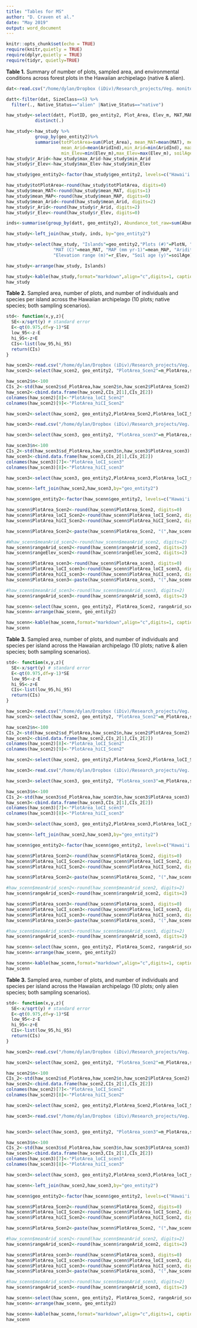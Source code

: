 ```yaml
---
title: "Tables for MS"
author: "D. Craven et al."
date: "May 2019"
output: word_document
---
```

  
```r
knitr::opts_chunk$set(echo = TRUE)
require(knitr,quietly = TRUE)
require(dplyr,quietly = TRUE)
require(tidyr, quietly=TRUE)
```

**Table 1.**  Summary of number of plots, sampled area, and environmental conditions across forest plots in the Hawaiian archipelago
 (native & alien).   
```r
dat<-read.csv("/home/dylan/Dropbox (iDiv)/Research_projects/Veg. monitoring databases/databases and field protocols/database/IslandForests/Hawaii_only/Diversity_Age/Hawaii_diversity/Cleaned_Data/HawIslandsAbundance_2SizeClasses_100plus.csv",header=T)

datt<-filter(dat, SizeClass==5) %>%
  filter(., Native_Status=="alien" |Native_Status=="native")

haw_study<-select(datt, PlotID, geo_entity2, Plot_Area, Elev_m, MAT,MAP, AridInd, SubstrateAge_range ) %>%
           distinct(.)

haw_study<-haw_study %>%
           group_by(geo_entity2)%>%
           summarise(totPlotArea=sum(Plot_Area), mean_MAT=mean(MAT), mean_MAP=mean(MAP), 
                     mean_Arid=mean(AridInd),min_Arid=min(AridInd), max_Arid=max(AridInd),
                     min_Elev=min(Elev_m),max_Elev=max(Elev_m), soilAge=mean(SubstrateAge_range,na.rm=T),                       PlotN=length(unique(PlotID)))
haw_study$r_Arid<-haw_study$max_Arid-haw_study$min_Arid
haw_study$r_Elev<-haw_study$max_Elev-haw_study$min_Elev

haw_study$geo_entity2<-factor(haw_study$geo_entity2, levels=c("Hawai'i Island","Maui Nui", "O'ahu Island", "Kaua'i Island"))

haw_study$totPlotArea<-round(haw_study$totPlotArea, digits=0)
haw_study$mean_MAT<-round(haw_study$mean_MAT, digits=1)
haw_study$mean_MAP<-round(haw_study$mean_MAP, digits=0)
haw_study$mean_Arid<-round(haw_study$mean_Arid, digits=2)
haw_study$r_Arid<-round(haw_study$r_Arid, digits=2)
haw_study$r_Elev<-round(haw_study$r_Elev, digits=0)

inds<-summarise(group_by(datt, geo_entity2), Abundance_tot_raw=sum(Abundance))

haw_study<-left_join(haw_study, inds, by="geo_entity2")

haw_study<-select(haw_study, "Islands"=geo_entity2,"Plots (#)"=PlotN, "Sampled area (m2)"=totPlotArea, "Individuals (#)"= Abundance_tot_raw, 
                  "MAT (C)"=mean_MAT, "MAP (mm yr-1)"=mean_MAP, "Aridity (MAP/PET)"=mean_Arid, "Aridity range"=r_Arid,
                  "Elevation range (m)"=r_Elev, "Soil age (y)"=soilAge)

haw_study<-arrange(haw_study, Islands)

haw_study<-kable(haw_study,format="markdown",align="c",digits=1, caption="Table 1. Summary of number of plots, sampled area, and environmental conditions across forest plots in the Hawaiian archipelago.")
haw_study

```


**Table 2.** Sampled area, number of plots, and number of individuals and species per island across the Hawaiian archipelago (10 plots; native species; both sampling scenarios).      
```r

std<- function(x,y,z){
  SE<-x/sqrt(y) # standard error
  E<-qt(0.975,df=y-1)*SE
  low_95<-z-E
  hi_95<-z+E
  CIs<-list(low_95,hi_95)
  return(CIs)
}

haw_scen2<-read.csv("/home/dylan/Dropbox (iDiv)/Research_projects/Veg. monitoring databases/databases and field protocols/database/IslandForests/Hawaii_only/Diversity_Age/Hawaii_diversity/Cleaned_Data/Scen2_Natives_10plots_Envconditions_summarized.csv",header=T)
haw_scen2<-select(haw_scen2, geo_entity2, "PlotArea_Scen2"=m_PlotArea,sd_PlotArea,"rangeArid_scen2"=r_Arid, "meanArid_scen2"=mean_Arid, "rangeElev_scen2"=r_Elev)

haw_scen2$n<-100
CIs_2<-std(haw_scen2$sd_PlotArea,haw_scen2$n,haw_scen2$PlotArea_Scen2)
haw_scen2<-cbind.data.frame(haw_scen2,CIs_2[1],CIs_2[2])
colnames(haw_scen2)[8]<-"PlotArea_loCI_Scen2"
colnames(haw_scen2)[9]<-"PlotArea_hiCI_Scen2"

haw_scen2<-select(haw_scen2, geo_entity2,PlotArea_Scen2,PlotArea_loCI_Scen2,PlotArea_hiCI_Scen2, rangeArid_scen2,rangeElev_scen2)

haw_scen3<-read.csv("/home/dylan/Dropbox (iDiv)/Research_projects/Veg. monitoring databases/databases and field protocols/database/IslandForests/Hawaii_only/Diversity_Age/Hawaii_diversity/Cleaned_Data/Scen3_Natives_10plots_Envconditions_summarized.csv",sep=",",header=T)

haw_scen3<-select(haw_scen3, geo_entity2, "PlotArea_scen3"=m_PlotArea,sd_PlotArea,"rangeArid_scen3"=r_Arid,"rangeElev_scen3"=r_Elev)

haw_scen3$n<-100
CIs_2<-std(haw_scen3$sd_PlotArea,haw_scen3$n,haw_scen3$PlotArea_scen3)
haw_scen3<-cbind.data.frame(haw_scen3,CIs_2[1],CIs_2[2])
colnames(haw_scen3)[7]<-"PlotArea_loCI_scen3"
colnames(haw_scen3)[8]<-"PlotArea_hiCI_scen3"

haw_scen3<-select(haw_scen3, geo_entity2,PlotArea_scen3,PlotArea_loCI_scen3,PlotArea_hiCI_scen3, rangeArid_scen3,rangeElev_scen3)

haw_scenn<-left_join(haw_scen2,haw_scen3,by="geo_entity2")

haw_scenn$geo_entity2<-factor(haw_scenn$geo_entity2, levels=c("Hawai'i Island","Maui Nui", "O'ahu Island", "Kaua'i Island"))

haw_scenn$PlotArea_Scen2<-round(haw_scenn$PlotArea_Scen2, digits=0)
haw_scenn$PlotArea_loCI_Scen2<-round(haw_scenn$PlotArea_loCI_Scen2, digits=0)
haw_scenn$PlotArea_hiCI_Scen2<-round(haw_scenn$PlotArea_hiCI_Scen2, digits=0)

haw_scenn$PlotArea_Scen2<-paste(haw_scenn$PlotArea_Scen2, "(",haw_scenn$PlotArea_loCI_Scen2,",",haw_scenn$PlotArea_hiCI_Scen2,")")

#Whaw_scenn$meanArid_scen2<-round(haw_scenn$meanArid_scen2, digits=2)
haw_scenn$rangeArid_scen2<-round(haw_scenn$rangeArid_scen2, digits=2)
haw_scenn$rangeElev_scen2<-round(haw_scenn$rangeElev_scen2, digits=2)

haw_scenn$PlotArea_scen3<-round(haw_scenn$PlotArea_scen3, digits=0)
haw_scenn$PlotArea_loCI_scen3<-round(haw_scenn$PlotArea_loCI_scen3, digits=0)
haw_scenn$PlotArea_hiCI_scen3<-round(haw_scenn$PlotArea_hiCI_scen3, digits=0)
haw_scenn$PlotArea_scen3<-paste(haw_scenn$PlotArea_scen3, "(",haw_scenn$PlotArea_loCI_scen3,",",haw_scenn$PlotArea_hiCI_scen3,")")

#haw_scenn$meanArid_scen3<-round(haw_scenn$meanArid_scen3, digits=2)
haw_scenn$rangeArid_scen3<-round(haw_scenn$rangeArid_scen3, digits=2)

haw_scenn<-select(haw_scenn, geo_entity2, PlotArea_Scen2, rangeArid_scen2, rangeElev_scen2,PlotArea_scen3, rangeArid_scen3,rangeElev_scen3)
haw_scenn<-arrange(haw_scenn, geo_entity2)

haw_scenn<-kable(haw_scenn,format="markdown",align="c",digits=1, caption="Table 2. Summary of sampled area and the range and mean of PET for each sampling scenario across forest plots in the Hawaiian archipelago (just native species).")
haw_scenn


```

**Table 3.** Sampled area, number of plots, and number of individuals and species per island across the Hawaiian archipelago (10 plots; native & alien species; both sampling scenarios).      
```r

std<- function(x,y,z){
  SE<-x/sqrt(y) # standard error
  E<-qt(0.975,df=y-1)*SE
  low_95<-z-E
  hi_95<-z+E
  CIs<-list(low_95,hi_95)
  return(CIs)
}

haw_scen2<-read.csv("/home/dylan/Dropbox (iDiv)/Research_projects/Veg. monitoring databases/databases and field protocols/database/IslandForests/Hawaii_only/Diversity_Age/Hawaii_diversity/Cleaned_Data/Scen2_Total_10plots_Envconditions_summarized.csv",header=T)
haw_scen2<-select(haw_scen2, geo_entity2, "PlotArea_Scen2"=m_PlotArea,sd_PlotArea,"rangeArid_scen2"=r_Arid, "meanArid_scen2"=mean_Arid, "rangeElev_scen2"=r_Elev)

haw_scen2$n<-100
CIs_2<-std(haw_scen2$sd_PlotArea,haw_scen2$n,haw_scen2$PlotArea_Scen2)
haw_scen2<-cbind.data.frame(haw_scen2,CIs_2[1],CIs_2[2])
colnames(haw_scen2)[8]<-"PlotArea_loCI_Scen2"
colnames(haw_scen2)[9]<-"PlotArea_hiCI_Scen2"

haw_scen2<-select(haw_scen2, geo_entity2,PlotArea_Scen2,PlotArea_loCI_Scen2,PlotArea_hiCI_Scen2, rangeArid_scen2,rangeElev_scen2)

haw_scen3<-read.csv("/home/dylan/Dropbox (iDiv)/Research_projects/Veg. monitoring databases/databases and field protocols/database/IslandForests/Hawaii_only/Diversity_Age/Hawaii_diversity/Cleaned_Data/Scen3_Total_10plots_EnvConditions_summarized.csv",sep=",",header=T)

haw_scen3<-select(haw_scen3, geo_entity2, "PlotArea_scen3"=m_PlotArea,sd_PlotArea,"rangeArid_scen3"=r_Arid, "rangeElev_scen3"=r_Elev)

haw_scen3$n<-100
CIs_2<-std(haw_scen3$sd_PlotArea,haw_scen3$n,haw_scen3$PlotArea_scen3)
haw_scen3<-cbind.data.frame(haw_scen3,CIs_2[1],CIs_2[2])
colnames(haw_scen3)[7]<-"PlotArea_loCI_scen3"
colnames(haw_scen3)[8]<-"PlotArea_hiCI_scen3"

haw_scen3<-select(haw_scen3, geo_entity2,PlotArea_scen3,PlotArea_loCI_scen3,PlotArea_hiCI_scen3, rangeArid_scen3,rangeElev_scen3)

haw_scenn<-left_join(haw_scen2,haw_scen3,by="geo_entity2")

haw_scenn$geo_entity2<-factor(haw_scenn$geo_entity2, levels=c("Hawai'i Island","Maui Nui", "O'ahu Island", "Kaua'i Island"))

haw_scenn$PlotArea_Scen2<-round(haw_scenn$PlotArea_Scen2, digits=0)
haw_scenn$PlotArea_loCI_Scen2<-round(haw_scenn$PlotArea_loCI_Scen2, digits=0)
haw_scenn$PlotArea_hiCI_Scen2<-round(haw_scenn$PlotArea_hiCI_Scen2, digits=0)

haw_scenn$PlotArea_Scen2<-paste(haw_scenn$PlotArea_Scen2, "(",haw_scenn$PlotArea_loCI_Scen2,",",haw_scenn$PlotArea_hiCI_Scen2,")")

#haw_scenn$meanArid_scen2<-round(haw_scenn$meanArid_scen2, digits=2)
haw_scenn$rangeArid_scen2<-round(haw_scenn$rangeArid_scen2, digits=2)

haw_scenn$PlotArea_scen3<-round(haw_scenn$PlotArea_scen3, digits=0)
haw_scenn$PlotArea_loCI_scen3<-round(haw_scenn$PlotArea_loCI_scen3, digits=0)
haw_scenn$PlotArea_hiCI_scen3<-round(haw_scenn$PlotArea_hiCI_scen3, digits=0)
haw_scenn$PlotArea_scen3<-paste(haw_scenn$PlotArea_scen3, "(",haw_scenn$PlotArea_loCI_scen3,",",haw_scenn$PlotArea_hiCI_scen3,")")

#haw_scenn$meanArid_scen3<-round(haw_scenn$meanArid_scen3, digits=2)
haw_scenn$rangeArid_scen3<-round(haw_scenn$rangeArid_scen3, digits=2)

haw_scenn<-select(haw_scenn, geo_entity2, PlotArea_Scen2, rangeArid_scen2,rangeElev_scen2,PlotArea_scen3, rangeArid_scen3,rangeElev_scen3)
haw_scenn<-arrange(haw_scenn, geo_entity2)

haw_scenn<-kable(haw_scenn,format="markdown",align="c",digits=1, caption="Table 3. Summary of sampled area and the range and mean of PET for each sampling scenario across forest plots in the Hawaiian archipelago (native & alien species).")
haw_scenn
```

**Table 3.** Sampled area, number of plots, and number of individuals and species per island across the Hawaiian archipelago (10 plots; only alien species; both sampling scenarios).      
```r

std<- function(x,y,z){
  SE<-x/sqrt(y) # standard error
  E<-qt(0.975,df=y-1)*SE
  low_95<-z-E
  hi_95<-z+E
  CIs<-list(low_95,hi_95)
  return(CIs)
}

haw_scen2<-read.csv("/home/dylan/Dropbox (iDiv)/Research_projects/Veg. monitoring databases/databases and field protocols/database/IslandForests/Hawaii_only/Diversity_Age/Hawaii_diversity/Cleaned_Data/Scen2_Aliens_10plots_Envconditions_summarized.csv",header=T)

haw_scen2<-select(haw_scen2, geo_entity2, "PlotArea_Scen2"=m_PlotArea,sd_PlotArea,"rangeArid_scen2"=r_Arid,  "rangeElev_scen2"=r_Elev)

haw_scen2$n<-100
CIs_2<-std(haw_scen2$sd_PlotArea,haw_scen2$n,haw_scen2$PlotArea_Scen2)
haw_scen2<-cbind.data.frame(haw_scen2,CIs_2[1],CIs_2[2])
colnames(haw_scen2)[7]<-"PlotArea_loCI_Scen2"
colnames(haw_scen2)[8]<-"PlotArea_hiCI_Scen2"

haw_scen2<-select(haw_scen2, geo_entity2,PlotArea_Scen2,PlotArea_loCI_Scen2,PlotArea_hiCI_Scen2, rangeArid_scen2,rangeElev_scen2)

haw_scen3<-read.csv("/home/dylan/Dropbox (iDiv)/Research_projects/Veg. monitoring databases/databases and field protocols/database/IslandForests/Hawaii_only/Diversity_Age/Hawaii_diversity/Cleaned_Data/Scen3_Aliens_10plots_EnvConditions_summarized.csv",sep=",",header=T)


haw_scen3<-select(haw_scen3, geo_entity2, "PlotArea_scen3"=m_PlotArea,sd_PlotArea,"rangeArid_scen3"=r_Arid, "rangeElev_scen3"=r_Elev)

haw_scen3$n<-100
CIs_2<-std(haw_scen3$sd_PlotArea,haw_scen3$n,haw_scen3$PlotArea_scen3)
haw_scen3<-cbind.data.frame(haw_scen3,CIs_2[1],CIs_2[2])
colnames(haw_scen3)[7]<-"PlotArea_loCI_scen3"
colnames(haw_scen3)[8]<-"PlotArea_hiCI_scen3"

haw_scen3<-select(haw_scen3, geo_entity2,PlotArea_scen3,PlotArea_loCI_scen3,PlotArea_hiCI_scen3, rangeArid_scen3,rangeElev_scen3)

haw_scenn<-left_join(haw_scen2,haw_scen3,by="geo_entity2")

haw_scenn$geo_entity2<-factor(haw_scenn$geo_entity2, levels=c("Hawai'i Island","Maui Nui", "O'ahu Island", "Kaua'i Island"))

haw_scenn$PlotArea_Scen2<-round(haw_scenn$PlotArea_Scen2, digits=0)
haw_scenn$PlotArea_loCI_Scen2<-round(haw_scenn$PlotArea_loCI_Scen2, digits=0)
haw_scenn$PlotArea_hiCI_Scen2<-round(haw_scenn$PlotArea_hiCI_Scen2, digits=0)

haw_scenn$PlotArea_Scen2<-paste(haw_scenn$PlotArea_Scen2, "(",haw_scenn$PlotArea_loCI_Scen2,",",haw_scenn$PlotArea_hiCI_Scen2,")")

#haw_scenn$meanArid_scen2<-round(haw_scenn$meanArid_scen2, digits=2)
haw_scenn$rangeArid_scen2<-round(haw_scenn$rangeArid_scen2, digits=2)

haw_scenn$PlotArea_scen3<-round(haw_scenn$PlotArea_scen3, digits=0)
haw_scenn$PlotArea_loCI_scen3<-round(haw_scenn$PlotArea_loCI_scen3, digits=0)
haw_scenn$PlotArea_hiCI_scen3<-round(haw_scenn$PlotArea_hiCI_scen3, digits=0)
haw_scenn$PlotArea_scen3<-paste(haw_scenn$PlotArea_scen3, "(",haw_scenn$PlotArea_loCI_scen3,",",haw_scenn$PlotArea_hiCI_scen3,")")

#haw_scenn$meanArid_scen3<-round(haw_scenn$meanArid_scen3, digits=2)
haw_scenn$rangeArid_scen3<-round(haw_scenn$rangeArid_scen3, digits=2)

haw_scenn<-select(haw_scenn, geo_entity2, PlotArea_Scen2, rangeArid_scen2,rangeElev_scen2,PlotArea_scen3, rangeArid_scen3,rangeElev_scen3)
haw_scenn<-arrange(haw_scenn, geo_entity2)

haw_scenn<-kable(haw_scenn,format="markdown",align="c",digits=1, caption="Table 3. Summary of sampled area and the range and mean of PET for each sampling scenario across forest plots in the Hawaiian archipelago (native & alien species).")
haw_scenn
```
